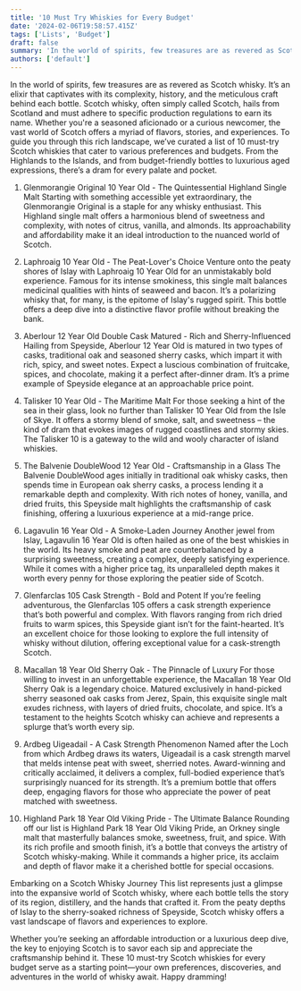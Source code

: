 ```yaml
---
title: '10 Must Try Whiskies for Every Budget'
date: '2024-02-06T19:58:57.415Z'
tags: ['Lists', 'Budget']
draft: false
summary: 'In the world of spirits, few treasures are as revered as Scotch whisky. It s an elixir that captivates with its complexity, history, and the meticulous craft behind each bottle. Scotch whisky, often simply called Scotch, hails from Scotland and must adhere to specific production regulations to earn its name.'
authors: ['default']
---
```


In the world of spirits, few treasures are as revered as Scotch whisky. It’s an elixir that captivates with its complexity, history, and the meticulous craft behind each bottle. Scotch whisky, often simply called Scotch, hails from Scotland and must adhere to specific production regulations to earn its name. Whether you're a seasoned aficionado or a curious newcomer, the vast world of Scotch offers a myriad of flavors, stories, and experiences. To guide you through this rich landscape, we’ve curated a list of 10 must-try Scotch whiskies that cater to various preferences and budgets. From the Highlands to the Islands, and from budget-friendly bottles to luxurious aged expressions, there’s a dram for every palate and pocket.

1. Glenmorangie Original 10 Year Old - The Quintessential Highland Single Malt Starting with something accessible yet extraordinary, the Glenmorangie Original is a staple for any whisky enthusiast. This Highland single malt offers a harmonious blend of sweetness and complexity, with notes of citrus, vanilla, and almonds. Its approachability and affordability make it an ideal introduction to the nuanced world of Scotch.

2. Laphroaig 10 Year Old - The Peat-Lover's Choice Venture onto the peaty shores of Islay with Laphroaig 10 Year Old for an unmistakably bold experience. Famous for its intense smokiness, this single malt balances medicinal qualities with hints of seaweed and bacon. It’s a polarizing whisky that, for many, is the epitome of Islay's rugged spirit. This bottle offers a deep dive into a distinctive flavor profile without breaking the bank.

3. Aberlour 12 Year Old Double Cask Matured - Rich and Sherry-Influenced Hailing from Speyside, Aberlour 12 Year Old is matured in two types of casks, traditional oak and seasoned sherry casks, which impart it with rich, spicy, and sweet notes. Expect a luscious combination of fruitcake, spices, and chocolate, making it a perfect after-dinner dram. It’s a prime example of Speyside elegance at an approachable price point.

4. Talisker 10 Year Old - The Maritime Malt For those seeking a hint of the sea in their glass, look no further than Talisker 10 Year Old from the Isle of Skye. It offers a stormy blend of smoke, salt, and sweetness – the kind of dram that evokes images of rugged coastlines and stormy skies. The Talisker 10 is a gateway to the wild and wooly character of island whiskies.

5. The Balvenie DoubleWood 12 Year Old - Craftsmanship in a Glass The Balvenie DoubleWood ages initially in traditional oak whisky casks, then spends time in European oak sherry casks, a process lending it a remarkable depth and complexity. With rich notes of honey, vanilla, and dried fruits, this Speyside malt highlights the craftsmanship of cask finishing, offering a luxurious experience at a mid-range price.

6. Lagavulin 16 Year Old - A Smoke-Laden Journey Another jewel from Islay, Lagavulin 16 Year Old is often hailed as one of the best whiskies in the world. Its heavy smoke and peat are counterbalanced by a surprising sweetness, creating a complex, deeply satisfying experience. While it comes with a higher price tag, its unparalleled depth makes it worth every penny for those exploring the peatier side of Scotch.

7. Glenfarclas 105 Cask Strength - Bold and Potent If you’re feeling adventurous, the Glenfarclas 105 offers a cask strength experience that’s both powerful and complex. With flavors ranging from rich dried fruits to warm spices, this Speyside giant isn’t for the faint-hearted. It’s an excellent choice for those looking to explore the full intensity of whisky without dilution, offering exceptional value for a cask-strength Scotch.

8. Macallan 18 Year Old Sherry Oak - The Pinnacle of Luxury For those willing to invest in an unforgettable experience, the Macallan 18 Year Old Sherry Oak is a legendary choice. Matured exclusively in hand-picked sherry seasoned oak casks from Jerez, Spain, this exquisite single malt exudes richness, with layers of dried fruits, chocolate, and spice. It’s a testament to the heights Scotch whisky can achieve and represents a splurge that’s worth every sip.

9. Ardbeg Uigeadail - A Cask Strength Phenomenon Named after the Loch from which Ardbeg draws its waters, Uigeadail is a cask strength marvel that melds intense peat with sweet, sherried notes. Award-winning and critically acclaimed, it delivers a complex, full-bodied experience that’s surprisingly nuanced for its strength. It’s a premium bottle that offers deep, engaging flavors for those who appreciate the power of peat matched with sweetness.

10. Highland Park 18 Year Old Viking Pride - The Ultimate Balance Rounding off our list is Highland Park 18 Year Old Viking Pride, an Orkney single malt that masterfully balances smoke, sweetness, fruit, and spice. With its rich profile and smooth finish, it’s a bottle that conveys the artistry of Scotch whisky-making. While it commands a higher price, its acclaim and depth of flavor make it a cherished bottle for special occasions.

Embarking on a Scotch Whisky Journey This list represents just a glimpse into the expansive world of Scotch whisky, where each bottle tells the story of its region, distillery, and the hands that crafted it. From the peaty depths of Islay to the sherry-soaked richness of Speyside, Scotch whisky offers a vast landscape of flavors and experiences to explore.

Whether you’re seeking an affordable introduction or a luxurious deep dive, the key to enjoying Scotch is to savor each sip and appreciate the craftsmanship behind it. These 10 must-try Scotch whiskies for every budget serve as a starting point—your own preferences, discoveries, and adventures in the world of whisky await. Happy dramming!
